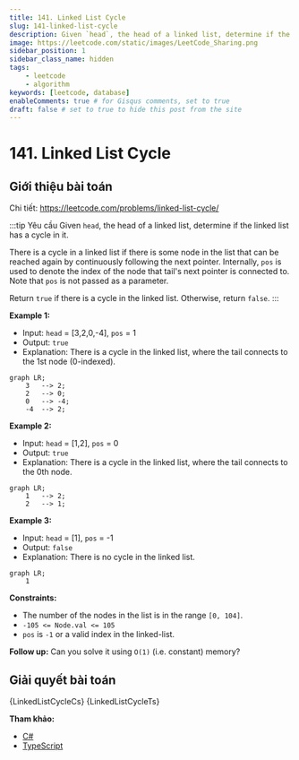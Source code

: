```yaml
---
title: 141. Linked List Cycle
slug: 141-linked-list-cycle
description: Given `head`, the head of a linked list, determine if the linked list has a cycle in it.
image: https://leetcode.com/static/images/LeetCode_Sharing.png
sidebar_position: 1
sidebar_class_name: hidden
tags:
    - leetcode
    - algorithm
keywords: [leetcode, database]
enableComments: true # for Gisqus comments, set to true
draft: false # set to true to hide this post from the site
---
```



# 141. Linked List Cycle

## Giới thiệu bài toán

Chi tiết: https://leetcode.com/problems/linked-list-cycle/

:::tip Yêu cầu
Given `head`, the head of a linked list, determine if the linked list has a cycle in it.

There is a cycle in a linked list if there is some node in the list that can be reached again by continuously following the next pointer. Internally, `pos` is used to denote the index of the node that tail's next pointer is connected to. Note that `pos` is not passed as a parameter.

Return `true` if there is a cycle in the linked list. Otherwise, return `false`.
:::

**Example 1:**

- Input: `head` = [3,2,0,-4], `pos` = 1
- Output: `true`
- Explanation: There is a cycle in the linked list, where the tail connects to the 1st node (0-indexed).

```mermaid
graph LR;
    3   --> 2;
    2   --> 0;
    0   --> -4;
    -4  --> 2;
```

**Example 2:**

- Input: `head` = [1,2], `pos` = 0
- Output: `true`
- Explanation: There is a cycle in the linked list, where the tail connects to the 0th node.

```mermaid
graph LR;
    1   --> 2;
    2   --> 1;
```

**Example 3:**

- Input: `head` = [1], `pos` = -1
- Output: `false`
- Explanation: There is no cycle in the linked list.

```mermaid
graph LR;
    1
```

**Constraints:**

- The number of the nodes in the list is in the range `[0, 104]`.
- `-105 <= Node.val <= 105`
- `pos` is `-1` or a valid index in the linked-list.
 
**Follow up:** Can you solve it using `O(1)` (i.e. constant) memory?

## Giải quyết bài toán

<Tabs defaultValue="csharp" groupId="language" queryString>
  <TabItem value="csharp" label="C#">
    <CodeBlock language="csharp" showLineNumbers>
        {LinkedListCycleCs}
    </CodeBlock>
  </TabItem>
  <TabItem value="typescript" label="TypeScript">
    <CodeBlock language="typescript" showLineNumbers>
        {LinkedListCycleTs}
    </CodeBlock>
  </TabItem>
</Tabs>

**Tham khảo:**
- [C#](https://leetcode.com/submissions/detail/1040119073/)
- [TypeScript](https://leetcode.com/submissions/detail/1040132046/)